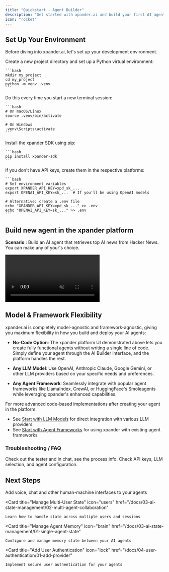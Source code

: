 ```yaml
---
title: "Quickstart - Agent Builder"
description: "Get started with xpander.ai and build your first AI agent"
icon: "rocket"
---
```


## Set Up Your Environment

Before diving into xpander.ai, let's set up your development environment.

<Steps>
  <Step title="Create a project and virtual environment">
    Create a new project directory and set up a Python virtual environment:
    
    ```bash
    mkdir my_project
    cd my_project
    python -m venv .venv
    ```
  </Step>
  
  <Step title="Activate the virtual environment">
    Do this every time you start a new terminal session:
    
    ```bash
    # On macOS/Linux
    source .venv/bin/activate
    
    # On Windows
    .venv\Scripts\activate
    ```
  </Step>
  
  <Step title="Install the xpander SDK">
    Install the xpander SDK using pip:
    
    ```bash
    pip install xpander-sdk
    ```
  </Step>
  
  <Step title="Set up your API keys">
    If you don't have API keys, create them in the respective platforms:
    
    ```bash
    # Set environment variables
    export XPANDER_API_KEY=xpd_sk_...
    export OPENAI_API_KEY=sk_...  # If you'll be using OpenAI models
    
    # Alternative: create a .env file
    echo "XPANDER_API_KEY=xpd_sk_..." >> .env
    echo "OPENAI_API_KEY=sk_..." >> .env
    ```
  </Step>
</Steps>

## Build new agent in the xpander platform
**Scenario** : Build an AI agent that retrieves top AI news from Hacker News. You can make any of your's choice.


<video id="myVideo" autoplay muted loop playsinline controls preload="auto" class="w-full aspect-video">
  <source src="/images/Overview.mp4" type="video/mp4"/>
</video>


## Model & Framework Flexibility

xpander.ai is completely model-agnostic and framework-agnostic, giving you maximum flexibility in how you build and deploy your AI agents:

- **No-Code Option**: The xpander platform UI demonstrated above lets you create fully functional agents without writing a single line of code. Simply define your agent through the AI Builder interface, and the platform handles the rest.

- **Any LLM Model**: Use OpenAI, Anthropic Claude, Google Gemini, or other LLM providers based on your specific needs and preferences.

- **Any Agent Framework**: Seamlessly integrate with popular agent frameworks like LlamaIndex, CrewAI, or HuggingFace's Smoleagents while leveraging xpander's enhanced capabilities.

For more advanced code-based implementations after creating your agent in the platform:
- See [Start with LLM Models](/docs/01-get-started/02-llm-models) for direct integration with various LLM providers
- See [Start with Agent Frameworks](/docs/01-get-started/03-agent-frameworks) for using xpander with existing agent frameworks
   
### Troubleshooting / FAQ
<AccordionGroup>

  <Accordion title="How can I check logs for past interactions?">
    Check out the tester and in chat, see the process info.
  </Accordion>
  <Accordion title="What to do if the agent chatbot is not working">
    Check API keys, LLM selection, and agent configuration.
  </Accordion>
  
</AccordionGroup>


## Next Steps
<CardGroup cols={2}>
  <Card 
    title="Add Voice & Chat Interfaces" 
    icon="microphone"
    href="/docs/05-human-interfaces/01-voice-apis"
  >
    Add voice, chat and other human-machine interfaces to your agents
  </Card>

  <Card 
    title="Manage Multi-User State" 
    icon="users"
    href="/docs/03-ai-state-management/02-multi-agent-collaboration"
  >
    Learn how to handle state across multiple users and sessions
  </Card>

  <Card 
    title="Manage Agent Memory" 
    icon="brain"
    href="/docs/03-ai-state-management/01-single-agent-state"
  > 
    Configure and manage memory state between your AI agents
  </Card>

  <Card 
    title="Add User Authentication" 
    icon="lock"
    href="/docs/04-user-authentication/01-add-provider"
  >
    Implement secure user authentication for your agents
  </Card>
</CardGroup> 